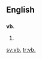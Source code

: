 ==English==

==={{abbreviation}}===
'''vb.'''

# {{alternative form of|[[vb]]}}

[[sv:vb.]]
[[tr:vb.]]